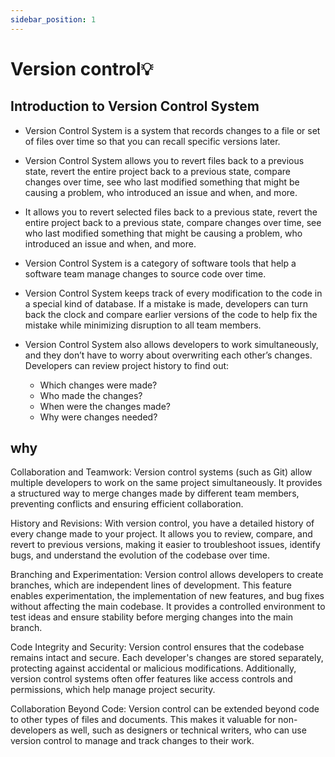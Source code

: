 ```yaml
---
sidebar_position: 1
---
```


# Version control💡

## Introduction to Version Control System
- Version Control System is a system that records changes to a file or set of files over time so that you can recall specific versions later.

- Version Control System allows you to revert files back to a previous state, revert the entire project back to a previous state, compare changes over time, see who last modified something that might be causing a problem, who introduced an issue and when, and more.

- It allows you to revert selected files back to a previous state, revert the entire project back to a previous state, compare changes over time, see who last modified something that might be causing a problem, who introduced an issue and when, and more.

- Version Control System is a category of software tools that help a software team manage changes to source code over time.

- Version Control System keeps track of every modification to the code in a special kind of database. If a mistake is made, developers can turn back the clock and compare earlier versions of the code to help fix the mistake while minimizing disruption to all team members.

- Version Control System also allows developers to work simultaneously, and they don’t have to worry about overwriting each other’s changes. Developers can review project history to find out:

  - Which changes were made?
  - Who made the changes?
  - When were the changes made?
  - Why were changes needed?

## why 
Collaboration and Teamwork: Version control systems (such as Git) allow multiple developers to work on the same project simultaneously. It provides a structured way to merge changes made by different team members, preventing conflicts and ensuring efficient collaboration.

History and Revisions: With version control, you have a detailed history of every change made to your project. It allows you to review, compare, and revert to previous versions, making it easier to troubleshoot issues, identify bugs, and understand the evolution of the codebase over time.

Branching and Experimentation: Version control allows developers to create branches, which are independent lines of development. This feature enables experimentation, the implementation of new features, and bug fixes without affecting the main codebase. It provides a controlled environment to test ideas and ensure stability before merging changes into the main branch.

Code Integrity and Security: Version control ensures that the codebase remains intact and secure. Each developer's changes are stored separately, protecting against accidental or malicious modifications. Additionally, version control systems often offer features like access controls and permissions, which help manage project security.

Collaboration Beyond Code: Version control can be extended beyond code to other types of files and documents. This makes it valuable for non-developers as well, such as designers or technical writers, who can use version control to manage and track changes to their work.

